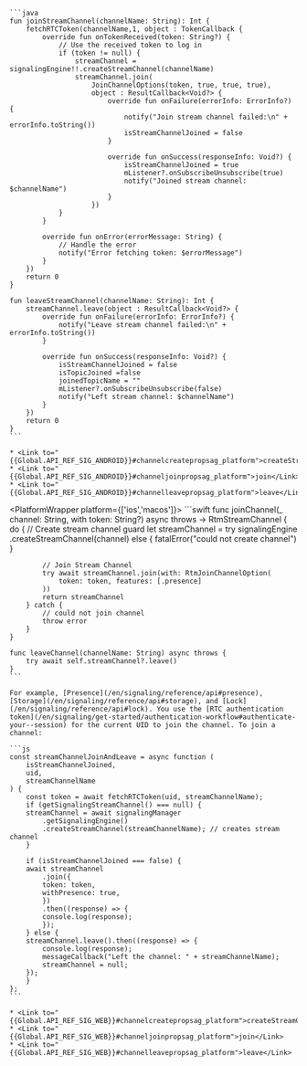 <PlatformWrapper platform='android'>

    ```java
    fun joinStreamChannel(channelName: String): Int {
        fetchRTCToken(channelName,1, object : TokenCallback {
            override fun onTokenReceived(token: String?) {
                // Use the received token to log in
                if (token != null) {
                    streamChannel = signalingEngine!!.createStreamChannel(channelName)
                    streamChannel.join(
                        JoinChannelOptions(token, true, true, true),
                        object : ResultCallback<Void?> {
                            override fun onFailure(errorInfo: ErrorInfo?) {
                                notify("Join stream channel failed:\n" + errorInfo.toString())
                                isStreamChannelJoined = false
                            }

                            override fun onSuccess(responseInfo: Void?) {
                                isStreamChannelJoined = true
                                mListener?.onSubscribeUnsubscribe(true)
                                notify("Joined stream channel: $channelName")
                            }
                        })
                }
            }

            override fun onError(errorMessage: String) {
                // Handle the error
                notify("Error fetching token: $errorMessage")
            }
        })
        return 0
    }

    fun leaveStreamChannel(channelName: String): Int {
        streamChannel.leave(object : ResultCallback<Void?> {
            override fun onFailure(errorInfo: ErrorInfo?) {
                notify("Leave stream channel failed:\n" + errorInfo.toString())
            }

            override fun onSuccess(responseInfo: Void?) {
                isStreamChannelJoined = false
                isTopicJoined =false
                joinedTopicName = ""
                mListener?.onSubscribeUnsubscribe(false)
                notify("Left stream channel: $channelName")
            }
        })
        return 0
    }    
    ```

    * <Link to="{{Global.API_REF_SIG_ANDROID}}#channelcreatepropsag_platform">createStreamChannel</Link>
    * <Link to="{{Global.API_REF_SIG_ANDROID}}#channeljoinpropsag_platform">join</Link>
    * <Link to="{{Global.API_REF_SIG_ANDROID}}#channelleavepropsag_platform">leave</Link>
</PlatformWrapper>

<PlatformWrapper platform={['ios','macos']}>
    ```swift
    func joinChannel(_ channel: String, with token: String?) async throws -> RtmStreamChannel {
        do {
            // Create stream channel
            guard let streamChannel = try signalingEngine
                .createStreamChannel(channel) else {
                fatalError("could not create channel")
            }

            // Join Stream Channel
            try await streamChannel.join(with: RtmJoinChannelOption(
                token: token, features: [.presence]
            ))
            return streamChannel
        } catch {
            // could not join channel
            throw error
        }
    }

    func leaveChannel(channelName: String) async throws {
        try await self.streamChannel?.leave()
    }
    ```
</PlatformWrapper>

<PlatformWrapper platform = 'web'>
     
    For example, [Presence](/en/signaling/reference/api#presence), [Storage](/en/signaling/reference/api#storage), and [Lock](/en/signaling/reference/api#lock). You use the [RTC authentication token](/en/signaling/get-started/authentication-workflow#authenticate-your--session) for the current UID to join the channel. To join a channel:

    ```js
    const streamChannelJoinAndLeave = async function (
        isStreamChannelJoined,
        uid,
        streamChannelName
    ) {
        const token = await fetchRTCToken(uid, streamChannelName);
        if (getSignalingStreamChannel() === null) {
        streamChannel = await signalingManager
            .getSignalingEngine()
            .createStreamChannel(streamChannelName); // creates stream channel
        }

        if (isStreamChannelJoined === false) {
        await streamChannel
            .join({
            token: token,
            withPresence: true,
            })
            .then((response) => {
            console.log(response);
            });
        } else {
        streamChannel.leave().then((response) => {
            console.log(response);
            messageCallback("Left the channel: " + streamChannelName);
            streamChannel = null;
        });
        }
    };
    ```

    * <Link to="{{Global.API_REF_SIG_WEB}}#channelcreatepropsag_platform">createStreamChannel</Link>
    * <Link to="{{Global.API_REF_SIG_WEB}}#channeljoinpropsag_platform">join</Link>
    * <Link to="{{Global.API_REF_SIG_WEB}}#channelleavepropsag_platform">leave</Link>
</PlatformWrapper>